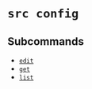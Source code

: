 # `src config`

## Subcommands


* [`edit`](config/edit)
* [`get`](config/get)
* [`list`](config/list)
	